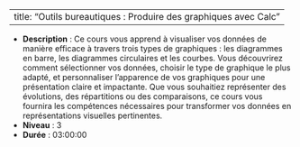 
---
title: "Outils bureautiques : Produire des graphiques avec Calc"
---


- **Description** : Ce cours vous apprend à visualiser vos données de manière efficace à travers trois types de graphiques : les diagrammes en barre, les diagrammes circulaires et les courbes. Vous découvrirez comment sélectionner vos données, choisir le type de graphique le plus adapté, et personnaliser l'apparence de vos graphiques pour une présentation claire et impactante. Que vous souhaitiez représenter des évolutions, des répartitions ou des comparaisons, ce cours vous fournira les compétences nécessaires pour transformer vos données en représentations visuelles pertinentes. 
- **Niveau** : 3
- **Durée** : 03:00:00
